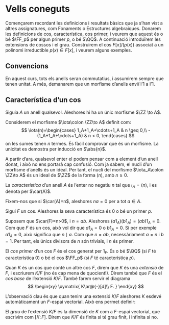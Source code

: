# Vells coneguts {#pilot}

Començarem recordant les definicions i resultats bàsics que ja s'han vist a altres
assignatures, com Fonaments o Estructures algebraiques. Donarem les definicions de cos,
característica, cos primer, i veurem que aquest és o bé $\FF_p$ per algun primer $p$, o bé $\QQ$.
A continuació introduïrem les extensions de cossos i el grau. Construirem el cos $F[x]/(p(x))$ associat
a un polinomi irreductible $p(x)\in F[x]$, i veurem alguns exemples.

## Convencions

En aquest curs, tots els anells seran commutatius, i assumirem sempre que tenen unitat. A més, demanarem
que un morfisme d'anells enviï l'$1$ a l'$1$.

## Característica d'un cos

::: {.lemma}
Siguia $A$ un anell qualsevol. Aleshores hi ha un únic morfisme $\ZZ \to A$.
:::

::: {.proof}
Considerem el morfisme $\iota\colon \ZZ\to A$ definit com:
$$
\iota(n)=\begin{cases}
1_A+1_A+\cdots+1_A & n \geq 0,\\
-(1_A+1_A+\cdots+1_A) & n < 0,
\end{cases}
$$
on les sumes tenen $n$ termes. És fàcil comprovar que és un morfisme. La unicitat es demostra per inducció en $\abs{n}$.
:::

A partir d'ara, qualsevol enter el podem pensar com a element d'un anell donat, i això no ens portarà cap confusió. Com ja sabem, el nucli d'un morfisme d'anells és un ideal. Per tant, el nucli del morfisme $\iota_A\colon \ZZ\to A$ és un ideal de $\ZZ$ de
la forma $(n)$, amb $n\geq 0$.

::: {.definition name="Característica"}
La *característica* d'un anell $A$ és l'enter no negatiu $n$ tal que $\iota_A = (n)$, i es denota per $\car(A)$.
:::

Fixem-nos que si $\car(A)=n$, aleshores $na = 0$ per a tot $a\in A$.

::: {.proposition #car-primer}
Sigui $F$ un cos. Aleshores la seva característica és $0$ o bé un primer $p$.
:::
::: {.proof}
Suposem que $\car(F)=n>0$, i $n=ab$. Aleshores $(a1_A)(b1_A)=(ab)1_A=0$. Com que $F$ és un cos,
això vol dir que $a1_A=0$ o $b1_A=0$. Si per exemple $a1_A=0$, això significa que $n \mid a$. Com que $n=ab$,
necessàriament $a=n$ i $b=1$. Per tant, els únics divisors de $n$ són trivials, i $n$ és primer.
:::

::: {.definition #cos-primer name="cos primer"}
El *cos primer* d'un cos $F$ és el cos generat per $1_F$. És o bé $\QQ$ (si $F$ té característica $0$) o bé el cos $\FF_p$
(si $F$ té característica $p$).
:::

Quan $K$ és un cos que conté un altre cos $F$, direm que $K$ és una *extensió* de $F$, i escriurem $K/F$ (no és cap mena de quocient!). Direm també que
$F$ és el *cos base* de l'extensió $K/F$. També farem servir
el diagrama
$$
\begin{xy}
\xymatrix{
  K\ar@{-}[d]\\
  F.
}
\end{xy}
$$

L'observació clau és que quan tenim una extensió $K/F$ aleshores $K$ esdevé automàticament un $F$-espai vectorial. Això
ens permet definir:

::: {.definition #grau-ext name="grau d'una extensió"}
El *grau* de l'extensió $K/F$ és la dimensió de $K$ com a $F$-espai vectorial, que escrivim com $[K\colon F]$. Direm que $K/F$ és finita si té grau finit,
i infinita si no.
:::
